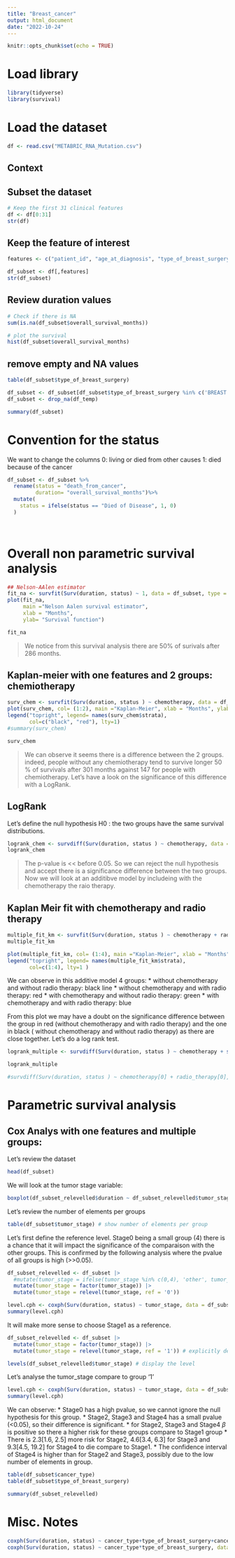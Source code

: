 ---
title: "Breast_cancer"
output: html_document
date: "2022-10-24"
---

```{r setup, include=FALSE}
knitr::opts_chunk$set(echo = TRUE)
```

# Load library
```{r}
library(tidyverse)
library(survival)
```

# Load the dataset
```{r}
df <- read.csv("METABRIC_RNA_Mutation.csv")
```
## Context 



## Subset the dataset
```{r}
# Keep the first 31 clinical features
df <- df[0:31]
str(df)
```
## Keep the feature of interest

```{r}
features <- c("patient_id", "age_at_diagnosis", "type_of_breast_surgery", "cancer_type", "chemotherapy", "neoplasm_histologic_grade", "hormone_therapy", "inferred_menopausal_state", "primary_tumor_laterality", "overall_survival_months", "radio_therapy", "tumor_size" , "tumor_stage", "death_from_cancer" )
```

```{r}
df_subset <- df[,features]
str(df_subset)
```
## Review duration values

```{r}
# Check if there is NA
sum(is.na(df_subset$overall_survival_months))

# plot the survival
hist(df_subset$overall_survival_months)
```


## remove empty and NA values

```{r}
table(df_subset$type_of_breast_surgery)

df_subset <- df_subset[df_subset$type_of_breast_surgery %in% c('BREAST CONSERVING','MASTECTOMY'),]
df_subset <- drop_na(df_temp)

```


```{r}
summary(df_subset)
```

# Convention for the status

We want to change the columns
0: living or died from other causes
1: died because of the cancer

```{r}
df_subset <- df_subset %>%
  rename(status = "death_from_cancer",
         duration= "overall_survival_months")%>%
  mutate(
    status = ifelse(status == "Died of Disease", 1, 0)
  )
  
  
```

# Overall non parametric survival analysis

```{r}
## Nelson-AAlen estimator
fit_na <- survfit(Surv(duration, status) ~ 1, data = df_subset, type = "fh")
plot(fit_na, 
     main ="Nelson Aalen survival estimator",
     xlab = "Months",
     ylab= "Survival function")
```

```{r}
fit_na
```

> We notice from this survival analysis there are 50% of surivals after 286 months.




## Kaplan-meier with one features and 2 groups: chemiotherapy

```{r}
surv_chem <- survfit(Surv(duration, status ) ~ chemotherapy, data = df_subset)
plot(surv_chem, col= (1:2), main ="Kaplan-Meier", xlab = "Months", ylab = "Survival function")
legend("topright", legend= names(surv_chem$strata),
       col=c("black", "red"), lty=1)
#summary(surv_chem)
```

```{r}
surv_chem
```
> We can observe it seems there is a difference between the 2 groups. indeed, people without any chemiotherapy tend to survive longer  50 % of survivals after 301 months against 147 for people with chemiotherapy.
Let's have a look on the significance of this difference with a LogRank.

## LogRank

Let's define the null hypothesis H0 : the two groups have the same survival distributions.

```{r}
logrank_chem <- survdiff(Surv(duration, status ) ~ chemotherapy, data = df_subset)
logrank_chem
```

> The p-value is << before 0.05. So we can reject the null hypothesis and accept there is a significance difference between the two groups.
Now we will look at an additibve model by includeing with the chemotherapy the raio therapy.


## Kaplan Meir fit with chemotherapy and radio therapy

```{r}
multiple_fit_km <- survfit(Surv(duration, status ) ~ chemotherapy + radio_therapy, data = df_subset)
multiple_fit_km
```

```{r}
plot(multiple_fit_km, col= (1:4), main ="Kaplan-Meier", xlab = "Months", ylab = "Survival functions")
legend("topright", legend= names(multiple_fit_km$strata),
       col=c(1:4), lty=1 )
```
We can observe in this additive model 4 groups:
*   without chemotherapy and without radio therapy: black line
*   without chemotherapy and with radio therapy: red
*   with chemotherapy and without radio therapy: green
*   with chemotherapy and with radio therapy: blue


From this plot we may have a doubt on the significance difference between the group in red (without chemotherapy and with radio therapy) and the one in black ( without chemotherapy and without radio therapy) as there are close together.
Let's do a log rank test.

```{r}
logrank_multiple <- survdiff(Surv(duration, status ) ~ chemotherapy + strata(radio_therapy), data = df_subset)
```

```{r}
logrank_multiple
```

```{r}
#survdiff(Surv(duration, status ) ~ chemotherapy[0] + radio_therapy[0], data = df_subset)
```

# Parametric survival analysis

## Cox Analys with one features and multiple groups: 

Let's review the dataset
```{r}
head(df_subset)
```
We will look at the tumor stage variable:

```{r}
boxplot(df_subset_relevelled$duration ~ df_subset_relevelled$tumor_stage,xlab='Tumor Stage', ylab='Survival time (months)', main='Survival by Tumor Stage')
```

Let's review the number of elements per groups
```{r}
table(df_subset$tumor_stage) # show number of elements per group
```
Let's first define the reference level.
Stage0 being a small group (4) there is a chance that it will impact the significance of the comparaison with the other groups.
This is confirmed by the following analysis where the pvalue of all groups is high (>>0.05).

```{r}
df_subset_relevelled <- df_subset |> 
  #mutate(tumor_stage = ifelse(tumor_stage %in% c(0,4), 'other', tumor_stage)) |> 
  mutate(tumor_stage = factor(tumor_stage)) |>
  mutate(tumor_stage = relevel(tumor_stage, ref = '0'))

level.cph <- coxph(Surv(duration, status) ~ tumor_stage, data = df_subset_relevelled)
summary(level.cph)
```

It will make more sense to choose Stage1 as a reference.


```{r}
df_subset_relevelled <- df_subset |> 
  mutate(tumor_stage = factor(tumor_stage)) |>
  mutate(tumor_stage = relevel(tumor_stage, ref = '1')) # explicitly define stage1 as the reference

levels(df_subset_relevelled$tumor_stage) # display the level
```
Let's analyse the tumor_stage compare to group '1'

```{r}
level.cph <- coxph(Surv(duration, status) ~ tumor_stage, data = df_subset_relevelled)
summary(level.cph)
```
We can observe:
  * Stage0 has a high pvalue, so we cannot ignore the null hypothesis for this group.
  * Stage2, Stage3 and Stage4 has a small pvalue (<0.05), so their difference is significant.
  * for Stage2, Stage3 and Stage4 $\beta$ is positive so there a higher risk for these groups compare to Stage1 group
  * There is 2.3[1.6, 2.5] more risk for Stage2, 4.6[3.4, 6.3] for Stage3 and 9.3[4.5, 19.2] for Stage4 to die compare to Stage1.
  * The confidence interval of Stage4 is higher than for Stage2 and Stage3, possibly due to the low number of elements in group.

```{r}
table(df_subset$cancer_type)
table(df_subset$type_of_breast_surgery)
```
```{r}
summary(df_subset_relevelled)
```

# Misc. Notes

```{r}
coxph(Surv(duration, status) ~ cancer_type+type_of_breast_surgery+cancer_type:type_of_breast_surgery, data = df_subset) |> summary()
coxph(Surv(duration, status) ~ cancer_type*type_of_breast_surgery, data = df_subset) |> summary()
```

